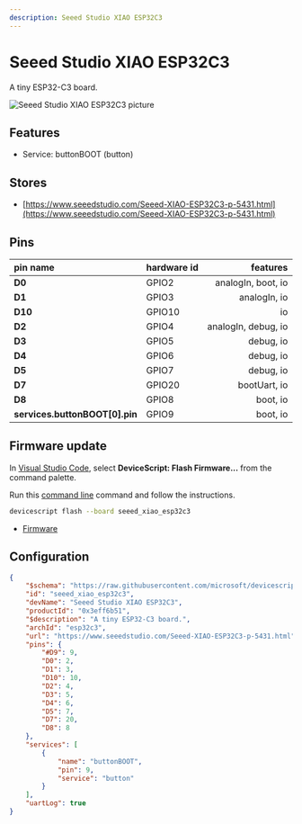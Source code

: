 ```yaml
---
description: Seeed Studio XIAO ESP32C3
---
```

# Seeed Studio XIAO ESP32C3


A tiny ESP32-C3 board.


![Seeed Studio XIAO ESP32C3 picture](https://microsoft.github.io/jacdac-docs/images/devices/seeed-studio/xiaoesp32c3v00.catalog.jpg)

## Features

-  Service: buttonBOOT (button)

## Stores

-  [https://www.seeedstudio.com/Seeed-XIAO-ESP32C3-p-5431.html](https://www.seeedstudio.com/Seeed-XIAO-ESP32C3-p-5431.html)

## Pins

| pin name | hardware id | features |
|:---------|:------------|---------:|
| **D0** |  GPIO2 |  analogIn,  boot,  io |
| **D1** |  GPIO3 |  analogIn,  io |
| **D10** |  GPIO10 |  io |
| **D2** |  GPIO4 |  analogIn,  debug,  io |
| **D3** |  GPIO5 |  debug,  io |
| **D4** |  GPIO6 |  debug,  io |
| **D5** |  GPIO7 |  debug,  io |
| **D7** |  GPIO20 |  bootUart,  io |
| **D8** |  GPIO8 |  boot,  io |
| **services.buttonBOOT[0].pin** |  GPIO9 |  boot,  io |



## Firmware update

In [Visual Studio Code](/getting-started/vscode),
select **DeviceScript: Flash Firmware...** from the command palette.
        
Run this [command line](/api/cli) command and follow the instructions.

```bash
devicescript flash --board seeed_xiao_esp32c3
```


- [Firmware](https://github.com/microsoft/devicescript-esp32/releases/latest/download/devicescript-esp32c3-seeed_xiao_esp32c3-0x0.bin)

## Configuration

```json title="seeed_xiao_esp32c3.json"
{
    "$schema": "https://raw.githubusercontent.com/microsoft/devicescript-esp32/main/boards/esp32deviceconfig.schema.json",
    "id": "seeed_xiao_esp32c3",
    "devName": "Seeed Studio XIAO ESP32C3",
    "productId": "0x3eff6b51",
    "$description": "A tiny ESP32-C3 board.",
    "archId": "esp32c3",
    "url": "https://www.seeedstudio.com/Seeed-XIAO-ESP32C3-p-5431.html",
    "pins": {
        "#D9": 9,
        "D0": 2,
        "D1": 3,
        "D10": 10,
        "D2": 4,
        "D3": 5,
        "D4": 6,
        "D5": 7,
        "D7": 20,
        "D8": 8
    },
    "services": [
        {
            "name": "buttonBOOT",
            "pin": 9,
            "service": "button"
        }
    ],
    "uartLog": true
}
```
